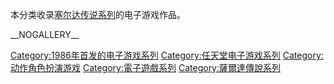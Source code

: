 本分类收录[[塞尔达传说系列|塞尔达传说系列]]的电子游戏作品。

{{DEFAULTSORT:Zelda no Densetsu}}
[[Category:1986年首发的电子游戏系列|Category:1986年首发的电子游戏系列]]
[[Category:任天堂电子游戏系列|Category:任天堂电子游戏系列]]
[[Category:动作角色扮演游戏|Category:动作角色扮演游戏]]
[[Category:電子遊戲系列|Category:電子遊戲系列]]
[[Category:薩爾達傳說系列|Category:薩爾達傳說系列]]

__NOGALLERY__